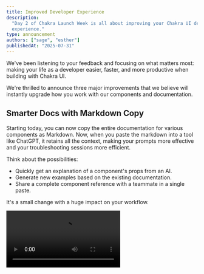 ```yaml
---
title: Improved Developer Experience
description:
  "Day 2 of Chakra Launch Week is all about improving your Chakra UI developer
  experience."
type: announcement
authors: ["sage", "esther"]
publishedAt: "2025-07-31"
---
```


We've been listening to your feedback and focusing on what matters most: making
your life as a developer easier, faster, and more productive when building with
Chakra UI.

We're thrilled to announce three major improvements that we believe will
instantly upgrade how you work with our components and documentation.

## Smarter Docs with Markdown Copy

Starting today, you can now copy the entire documentation for various components
as Markdown. Now, when you paste the markdown into a tool like ChatGPT, it
retains all the context, making your prompts more effective and your
troubleshooting sessions more efficient.

Think about the possibilities:

- Quickly get an explanation of a component's props from an AI.
- Generate new examples based on the existing documentation.
- Share a complete component reference with a teammate in a single paste.

It's a small change with a huge impact on your workflow.

<Video src="/videos/copy-markdown.mp4" />

## One-Click StackBlitz Launches

Sometimes you just want to play with a component without the hassle of setting
up a new project. You see a demo in our docs that you love, and you want to
start editing it immediately?

We've made that a reality. We've added one-click StackBlitz launches to every
single example in our documentation. See a component you like? Just click the
"StackBlitz" button, and a new, pre-configured environment will open in your
browser, ready for you to start editing instantly.

This feature is perfect for:

- Rapid prototyping and experimentation.

- Quickly reproducing a bug for a support ticket.

- Learning how a specific component works by tweaking its props and styles in
  real-time.

<Video src="/videos/stackblitz.mp4" />

### Introducing the Brand New `CodeBlock` Component

We are officially launching a brand new [CodeBlock](/docs/component/code-block)
component.

Our new CodeBlock component is a fully-featured solution for displaying code
with:

- Syntax Highlighting
- Line Numbers
- Copy-to-Clipboard Support
- Diff
- Tabs
- and a lot more!

<Video src="/videos/codeblock.mp4" />

## Conclusion

Our goal today was simple: to make it easier than ever to build with Chakra UI.
We believe these three updates: smarter docs, one-click StackBlitz, and the new
CodeBlock component will do that. They're all live and ready for you to try out
right now.

Head over to our [documentation](/docs/get-started-installation), try copying a
component's docs as Markdown, launch a StackBlitz example, and explore the new
CodeBlock component for yourself.

We can't wait to hear what you think!
